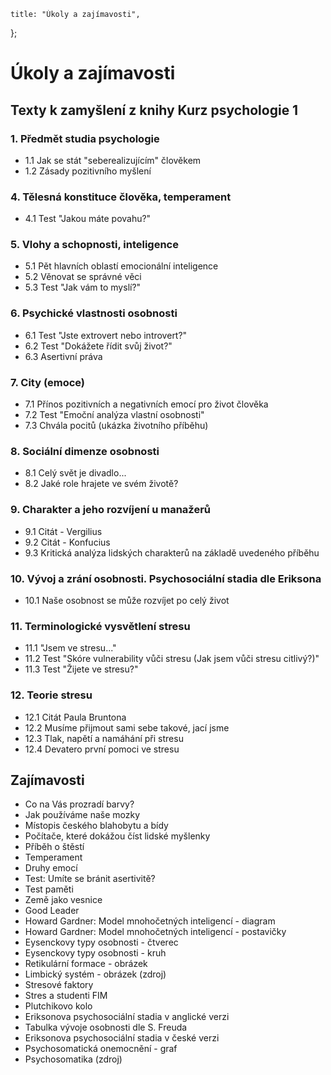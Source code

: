 
    title: "Úkoly a zajímavosti",
};

# Úkoly a zajímavosti

## Texty k zamyšlení z knihy Kurz psychologie 1

### 1. Předmět studia psychologie

- <Link href="/psy1/ukoly/1_1">1.1 Jak se stát "seberealizujícím" člověkem</Link>
- <Link href="/psy1/ukoly/1_2">1.2 Zásady pozitivního myšlení</Link>

### 4. Tělesná konstituce člověka, temperament

- <Link href="/psy1/ukoly/4_1">4.1 Test "Jakou máte povahu?" <InteractiveBadge/></Link>

### 5. Vlohy a schopnosti, inteligence

- <Link href="/psy1/ukoly/5_1">5.1 Pět hlavních oblastí emocionální inteligence</Link>
- <Link href="/psy1/ukoly/5_2">5.2 Věnovat se správné věci</Link>
- <Link href="/psy1/ukoly/5_3">5.3 Test "Jak vám to myslí?" <InteractiveBadge/></Link>

### 6. Psychické vlastnosti osobnosti

- <Link href="/psy1/ukoly/6_1">6.1 Test "Jste extrovert nebo introvert?"</Link>
- <Link href="/psy1/ukoly/6_2">6.2 Test "Dokážete řídit svůj život?" <InteractiveBadge/></Link>
- <Link href="/psy1/ukoly/6_3">6.3 Asertivní práva</Link>

### 7. City (emoce)

- <Link href="/psy1/ukoly/7_1">7.1 Přínos pozitivních a negativních emocí pro život člověka</Link>
- <Link href="/psy1/ukoly/7_2">7.2 Test "Emoční analýza vlastní osobnosti"</Link>
- <Link href="/psy1/ukoly/7_3">7.3 Chvála pocitů (ukázka životního příběhu)</Link>

### 8. Sociální dimenze osobnosti

- <Link href="/psy1/ukoly/8_1">8.1 Celý svět je divadlo...</Link>
- <Link href="/psy1/ukoly/8_2">8.2 Jaké role hrajete ve svém životě?</Link>

### 9. Charakter a jeho rozvíjení u manažerů

- <Link href="/psy1/ukoly/9_1">9.1 Citát - Vergilius</Link>
- <Link href="/psy1/ukoly/9_2">9.2 Citát - Konfucius</Link>
- <Link href="/psy1/ukoly/9_3">9.3 Kritická analýza lidských charakterů na základě uvedeného příběhu</Link>

### 10. Vývoj a zrání osobnosti. Psychosociální stadia dle Eriksona

- <Link href="/psy1/ukoly/10_1">10.1 Naše osobnost se může rozvíjet po celý život</Link>

### 11. Terminologické vysvětlení stresu

- <Link href="/psy1/ukoly/11_1">11.1 "Jsem ve stresu..."</Link>
- <Link href="/psy1/ukoly/11_2">11.2 Test "Skóre vulnerability vůči stresu (Jak jsem vůči stresu citlivý?)" <InteractiveBadge/></Link>
- <Link href="/psy1/ukoly/11_3">11.3 Test "Žijete ve stresu?" <InteractiveBadge/></Link>

### 12. Teorie stresu

- <Link href="/psy1/ukoly/12_1">12.1 Citát Paula Bruntona</Link>
- <Link href="/psy1/ukoly/12_2">12.2 Musíme přijmout sami sebe takové, jací jsme</Link>
- <Link href="/psy1/ukoly/12_3">12.3 Tlak, napětí a namáhání při stresu</Link>
- <Link href="/psy1/ukoly/12_4">12.4 Devatero první pomoci ve stresu</Link>

## Zajímavosti

- <Link href="/doc/barvy.pdf" file>Co na Vás prozradí barvy?</Link>
- <Link href="/doc/mozky.pdf" file>Jak používáme naše mozky</Link>
- <Link href="/doc/kde_se_zije_nejlip.pdf" file>Místopis českého blahobytu a bídy</Link>
- <Link href="/doc/pocitace_myslenky.pdf" file>Počítače, které dokážou číst lidské myšlenky</Link>
- <Link href="/doc/pribeh_o_stesti.pdf" file>Příběh o štěstí</Link>
- <Link href="/doc/temperament.pdf" file>Temperament</Link>
- <Link href="/doc/druhy_emoci.pdf" file>Druhy emocí</Link>
- <Link href="/doc/test_asertivita.pdf" file>Test: Umíte se bránit asertivitě?</Link>
- <Link href="/doc/test_pameti.pdf" file>Test paměti</Link>
- <Link href="/doc/zeme_jako_vesnice.pdf" file>Země jako vesnice</Link>
- <Link href="/img/goodleader.jpg" file>Good Leader</Link>
- <Link href="/img/diagram.png" file>Howard Gardner: Model mnohočetných inteligencí - diagram</Link>
- <Link href="/img/postavicky.png" file>Howard Gardner: Model mnohočetných inteligencí - postavičky</Link>
- <Link href="/img/eysenck.jpg" file>Eysenckovy typy osobnosti - čtverec</Link>
- <Link href="/img/eysenckkruh.png" file>Eysenckovy typy osobnosti - kruh</Link>
- <Link href="/img/retikularniFormace.jpg" file>Retikulární formace - obrázek</Link>
- <Link href="/img/b-limcz.png" file>Limbický systém - obrázek</Link> (<Link href="https://www.kurzy-leceni.cz/cs/blog/jak-zklidnit-svuj-emocni-mozek-.alej">zdroj</Link>)
- <Link href="/doc/stresove_faktory.pdf" file>Stresové faktory</Link>
- <Link href="https://www.youtube.com/watch?v=MaoLp38O25k&feature=youtu.be">Stres a studenti FIM</Link>
- <Link href="https://upload.wikimedia.org/wikipedia/commons/c/ce/Plutchik-wheel.svg">Plutchikovo kolo</Link>
- <Link href="/doc/EriksonovaPsychoSocStadia.png" file>Eriksonova psychosociální stadia v anglické verzi</Link>
- <Link href="/doc/freudTabulka.jpeg" file>Tabulka vývoje osobnosti dle S. Freuda</Link>
- <Link href="/doc/VyvojoveStupnePsychiky.png" file>Eriksonova psychosociální stadia v české verzi</Link>
- <Link href="/img/graf_psychosomatickaonemocneni.png" file>Psychosomatická onemocnění - graf</Link>
- <Link href="/img/psy1_psychosomatika.png" file>Psychosomatika</Link> (<Link href="https://danielpetlak.cz/o-projektu/psychosomatika/">zdroj</Link>)
